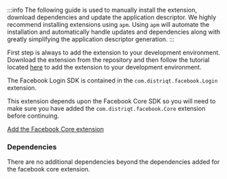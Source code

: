 
:::info
The following guide is used to manually install the extension, download dependencies and update the application descriptor. We highly recommend installing extensions using `apm`. Using `apm` will automate the installation and automatically handle updates and dependencies along with greatly simplifying the application descriptor generation.
:::


First step is always to add the extension to your development environment. Download the extension from the repository and then follow the tutorial located [here](/docs/tutorials/getting-started) to add the extension to your development environment.

The Facebook Login SDK is contained in the `com.distriqt.facebook.Login` extension.

This extension depends upon the Facebook Core SDK so you will need to make sure you have added the `com.distriqt.facebook.Core` extension before continuing.

[Add the Facebook Core extension](../../core/add-the-extension.mdx)



### Dependencies

There are no additional dependencies beyond the dependencies added for the facebook core extension. 